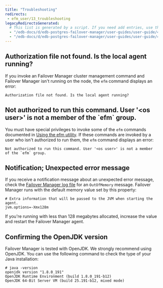 ```yaml
---
title: "Troubleshooting"
redirects: 
 - efm_user/13_troubleshooting
legacyRedirectsGenerated:
  # This list is generated by a script. If you need add entries, use the `legacyRedirects` key.
  - "/edb-docs/d/edb-postgres-failover-manager/user-guides/user-guide/4.0/troubleshooting.html"
  - "/edb-docs/d/edb-postgres-failover-manager/user-guides/user-guide/4.1/troubleshooting.html"
---
```


<div id="troubleshooting" class="registered_link"></div>

## Authorization file not found. Is the local agent running?

If you invoke an Failover Manager cluster management command and Failover Manager isn't running on the node, the `efm` command displays an error:

```text
Authorization file not found. Is the local agent running?
```

## Not authorized to run this command. User '&lt;os user&gt;' is not a member of the \`efm\` group.

You must have special privileges to invoke some of the `efm` commands documented in [Using the efm utility](07_using_efm_utility/#using_efm_utility). If these commands are invoked by a user who isn't authorized to run them, the `efm` command displays an error:

```text
Not authorized to run this command. User '<os user>' is not a member of the `efm` group.
```

## Notification; Unexpected error message

If you receive a notification message about an unexpected error message, check the [Failover Manager log file](09_controlling_logging/#controlling_logging) for an `OutOfMemory` message. Failover Manager runs with the default memory value set by this property:

```text
# Extra information that will be passed to the JVM when starting the agent.
jvm.options=-Xmx128m
```

If you're running with less than 128 megabytes allocated, increase the value and restart the Failover Manager agent.

## Confirming the OpenJDK version

Failover Manager is tested with OpenJDK. We strongly recommend using OpenJDK. You can use the following command to check the type of your Java installation:

```text
# java -version
openjdk version "1.8.0_191"
OpenJDK Runtime Environment (build 1.8.0_191-b12)
OpenJDK 64-Bit Server VM (build 25.191-b12, mixed mode)
```

